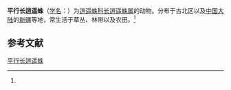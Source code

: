 {{Speciesbox
| name = 平行长逍遥蛛
| status = 
| status_system = 
| image = 
| genus = Tibellus
| species = parallelus
| authority = (C.L.Kock, 1837)<ref name='id14504'>{{cite web| url =http://www.bioinfo.cn/db05/BjdwSpecies.php?action=view&id=14504| title =平行长逍遥蛛| work =《中国动物物种编目数据库》| publisher =中国科学院微生物研究所| author =中国科学院动物研究所| accessdate =2009-04-28| deadurl =yes| archiveurl =https://web.archive.org/web/20160305073928/http://www.bioinfo.cn/db05/BjdwSpecies.php?action=view&id=14504| archivedate =2016-03-05}}</ref>
}}

'''平行长逍遥蛛'''（[[学名|学名]]：{{lang|la|''Tibellus parallelus''}}）为[[逍遥蛛科|逍遥蛛科]][[长逍遥蛛属|长逍遥蛛属]]的动物。分布于古北区以及[[中国大陆|中国大陆]]的[[新疆|新疆]]等地，常生活于草丛、林带以及农田。<ref name='id14504'/>

== 参考文献 ==
{{reflist}}

{{Wikispecies|Tibellus parallelus}}
{{Taxonbar|from=Q1853815}}

[[Category:长逍遥蛛属|平行长逍遥蛛]]


{{蜘蛛小作品}}